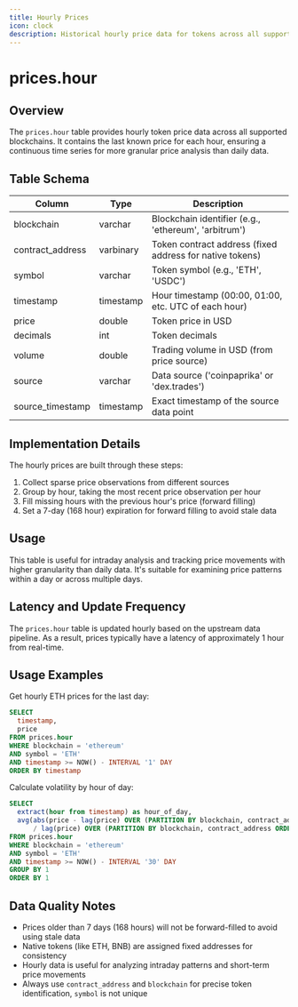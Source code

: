 ```yaml
---
title: Hourly Prices
icon: clock
description: Historical hourly price data for tokens across all supported blockchains
---
```


# prices.hour

## Overview

The `prices.hour` table provides hourly token price data across all supported blockchains. It contains the last known price for each hour, ensuring a continuous time series for more granular price analysis than daily data.

## Table Schema

| Column | Type | Description |
|--------|------|-------------|
| blockchain | varchar | Blockchain identifier (e.g., 'ethereum', 'arbitrum') |
| contract_address | varbinary | Token contract address (fixed address for native tokens) |
| symbol | varchar | Token symbol (e.g., 'ETH', 'USDC') |
| timestamp | timestamp | Hour timestamp (00:00, 01:00, etc. UTC of each hour) |
| price | double | Token price in USD |
| decimals | int | Token decimals |
| volume | double | Trading volume in USD (from price source) |
| source | varchar | Data source ('coinpaprika' or 'dex.trades') |
| source_timestamp | timestamp | Exact timestamp of the source data point |

## Implementation Details

The hourly prices are built through these steps:

1. Collect sparse price observations from different sources
2. Group by hour, taking the most recent price observation per hour
3. Fill missing hours with the previous hour's price (forward filling)
4. Set a 7-day (168 hour) expiration for forward filling to avoid stale data

## Usage

This table is useful for intraday analysis and tracking price movements with higher granularity than daily data. It's suitable for examining price patterns within a day or across multiple days.

## Latency and Update Frequency

The `prices.hour` table is updated hourly based on the upstream data pipeline. As a result, prices typically have a latency of approximately 1 hour from real-time.

## Usage Examples

Get hourly ETH prices for the last day:
```sql
SELECT
  timestamp,
  price
FROM prices.hour
WHERE blockchain = 'ethereum'
AND symbol = 'ETH'
AND timestamp >= NOW() - INTERVAL '1' DAY
ORDER BY timestamp
```

Calculate volatility by hour of day:
```sql
SELECT
  extract(hour from timestamp) as hour_of_day,
  avg(abs(price - lag(price) OVER (PARTITION BY blockchain, contract_address ORDER BY timestamp))
      / lag(price) OVER (PARTITION BY blockchain, contract_address ORDER BY timestamp)) as avg_hourly_change
FROM prices.hour
WHERE blockchain = 'ethereum'
AND symbol = 'ETH'
AND timestamp >= NOW() - INTERVAL '30' DAY
GROUP BY 1
ORDER BY 1
```

## Data Quality Notes

- Prices older than 7 days (168 hours) will not be forward-filled to avoid using stale data
- Native tokens (like ETH, BNB) are assigned fixed addresses for consistency
- Hourly data is useful for analyzing intraday patterns and short-term price movements
- Always use `contract_address` and `blockchain` for precise token identification, `symbol` is not unique 